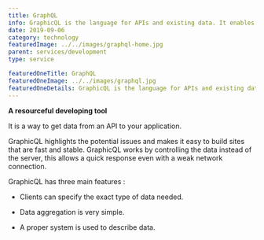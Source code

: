 ```yaml
---
title: GraphQL
info: GraphicQL is the language for APIs and existing data. It enables you with the knowledge there is to run your website, app, or database properly.
date: 2019-09-06
category: technology
featuredImage: ../../images/graphql-home.jpg
parent: services/development
type: service

featuredOneTitle: GraphQL
featuredOneImage: ../../images/graphql.jpg
featuredOneDetails: GraphicQL is the language for APIs and existing data. It enables you with the knowledge there is to run your website, app, or database properly.
---
```


**A resourceful developing tool**

It is a way to get data from an API to your application.

GraphicQL highlights the potential issues and makes it easy to build sites that are fast and stable. GraphicQL works by controlling the data instead of the server, this allows a quick response even with a weak network connection.

GraphicQL has three main features :

- Clients can specify the exact type of data needed.

- Data aggregation is very simple.

- A proper system is used to describe data.
